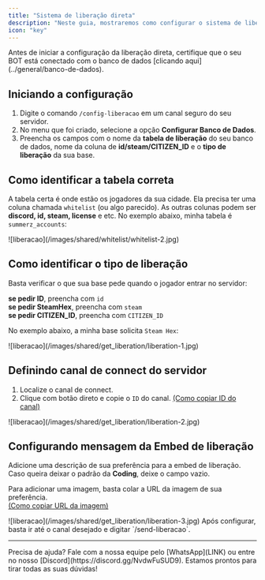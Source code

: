 ```yaml
---
title: "Sistema de liberação direta"
description: "Neste guia, mostraremos como configurar o sistema de liberação direta."
icon: "key"
---
```


<Warning>
Antes de iniciar a configuração da liberação direta, certifique que o seu BOT está conectado com o banco de dados [clicando aqui](../general/banco-de-dados).
</Warning>

## Iniciando a configuração

1. Digite o comando `/config-liberacao` em um canal seguro do seu servidor.
2. No menu que foi criado, selecione a opção **Configurar Banco de Dados**.
3. Preencha os campos com o nome da **tabela de liberação** do seu banco de dados, nome da coluna de **id/steam/CITIZEN_ID** e o **tipo de liberação** da sua base.

## Como identificar a tabela correta

A tabela certa é onde estão os jogadores da sua cidade. Ela precisa ter uma coluna chamada `whitelist` (ou algo parecido). As outras colunas podem ser **discord, id, steam, license** e etc.
No exemplo abaixo, minha tabela é `summerz_accounts`: 

<Frame>
  ![liberacao](/images/shared/whitelist/whitelist-2.jpg)
</Frame>

## Como identificar o tipo de liberação

Basta verificar o que sua base pede quando o jogador entrar no servidor:

**se pedir ID**, preencha com `id` <br/>**se pedir SteamHex**, preencha com `steam` <br/>**se pedir CITIZEN_ID**, preencha com `CITIZEN_ID`

No exemplo abaixo, a minha base solicita `Steam Hex`:

<Frame>
  ![liberacao](/images/shared/get_liberation/liberation-1.jpg)
</Frame>

## Definindo canal de connect do servidor

1. Localize o canal de connect.
2. Clique com botão direto e copie o `ID` do canal. [(Como copiar ID do canal)](../general/conseguir-canais)

<Frame>
  ![liberacao](/images/shared/get_liberation/liberation-2.jpg)
</Frame>

## Configurando mensagem da Embed de liberação

Adicione uma descrição de sua preferência para a embed de liberação.
<br/>Caso queira deixar o padrão da **Coding**, deixe o campo vazio.

Para adicionar uma imagem, basta colar a URL da imagem de sua preferência.
<br/>[(Como copiar URL da imagem)](../general/imagens)

<Frame>
  ![liberacao](/images/shared/get_liberation/liberation-3.jpg)
</Frame>

<Note>
Após configurar, basta ir até o canal desejado e digitar `/send-liberacao`.
</Note>

---

<Tip>
  Precisa de ajuda? Fale com a nossa equipe pelo [WhatsApp](LINK) ou entre no nosso [Discord](https://discord.gg/NvdwFuSUD9).  
  Estamos prontos para tirar todas as suas dúvidas!
</Tip>
